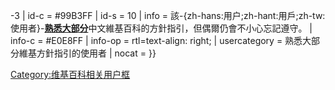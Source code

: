 {{userbox
| border-c = #99B3FF
| id       = {{#ifeq:{{{rules|}}}|rules|[[WP:RULES|Rules]]|[[WP:方針|方針]]<br />[[WP:指引|指引]]<br />}}<span class="mw-babel-box-level-3">-3</span>
| id-c     = #99B3FF
| id-s     = 10
| info     = 該-{zh-hans:用户;zh-hant:用戶;zh-tw:使用者}-[[:Category:熟悉大部分維基方針指引的使用者|'''熟悉大部分''']]中文維基百科的方針指引，但偶爾仍會不小心忘記遵守。
| info-c   = #E0E8FF
| info-op  = rtl=text-align: right;
| usercategory = 熟悉大部分維基方針指引的使用者
| nocat = {{{nocat|}}}
}}<noinclude>
[[Category:维基百科相关用户框]]
</noinclude>